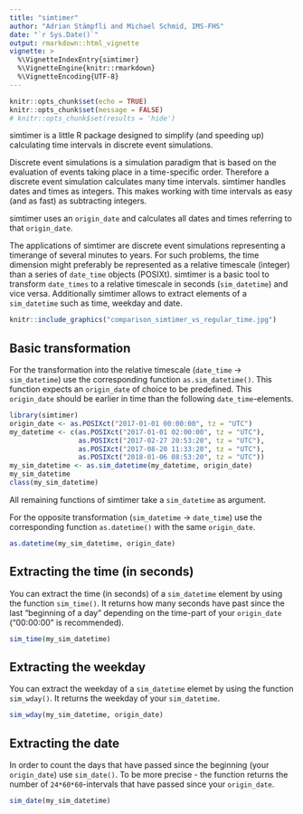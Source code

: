 ---
title: "simtimer"
author: "Adrian Stämpfli and Michael Schmid, IMS-FHS"
date: "`r Sys.Date()`"
output: rmarkdown::html_vignette
vignette: >
  %\VignetteIndexEntry{simtimer}
  %\VignetteEngine{knitr::rmarkdown}
  %\VignetteEncoding{UTF-8}
---

```{r setup, include=FALSE, message=FALSE, results='hide'}
knitr::opts_chunk$set(echo = TRUE)
knitr::opts_chunk$set(message = FALSE)
# knitr::opts_chunk$set(results = 'hide')
```

<!-- Code for adding footnotes: footnotes^[This is a footnote.] -->

simtimer is a little R package designed to simplify (and speeding up) calculating time intervals in discrete event simulations. 

Discrete event simulations is a simulation paradigm that is based on the evaluation of events taking place in a time-specific order. Therefore a discrete event simulation calculates many time intervals. simtimer handles dates and times as integers. This makes working with time intervals as easy (and as fast) as subtracting integers.

simtimer uses an `origin_date` and calculates all dates and times referring to that `origin_date`. 
  
The applications of simtimer are discrete event simulations representing a timerange of several minutes to years. For such problems, the time dimension might preferably be represented as a relative timescale (integer) than a series of `date_time` objects (POSIXt). simtimer is a basic tool to transform `date_times` to a relative timescale in seconds (`sim_datetime`) and vice versa. Additionally simtimer allows to extract elements of a `sim_datetime` such as time, weekday and date.  

```{r, echo = F, out.width = "690px"}
knitr::include_graphics("comparison_simtimer_vs_regular_time.jpg")
```


## Basic transformation

For the transformation into the relative timescale (`date_time` -> `sim_datetime`) use the corresponding function `as.sim_datetime()`. This function expects an `origin_date` of choice to be predefined. This `origin_date` should be earlier in time than the following `date_time`-elements.

```{r}
library(simtimer)
origin_date <- as.POSIXct("2017-01-01 00:00:00", tz = "UTC")
my_datetime <- c(as.POSIXct("2017-01-01 02:00:00", tz = "UTC"), 
                 as.POSIXct("2017-02-27 20:53:20", tz = "UTC"),
                 as.POSIXct("2017-08-20 11:33:20", tz = "UTC"),
                 as.POSIXct("2018-01-06 08:53:20", tz = "UTC"))
my_sim_datetime <- as.sim_datetime(my_datetime, origin_date)
my_sim_datetime
class(my_sim_datetime)
```

All remaining functions of simtimer take a `sim_datetime` as argument.  

For the opposite transformation (`sim_datetime` -> `date_time`) use the corresponding function `as.datetime()` with the same `origin_date`.
```{r}
as.datetime(my_sim_datetime, origin_date)
```


## Extracting the time (in seconds)

You can extract the time (in seconds) of a `sim_datetime` element by using the function `sim_time()`. It returns how many seconds have past since the last "beginning of a day" depending on the time-part of your `origin_date` ("00:00:00" is recommended).
```{r}
sim_time(my_sim_datetime)
```


## Extracting the weekday

You can extract the weekday of a `sim_datetime` elemet by using the function `sim_wday()`. It returns the weekday of your `sim_datetime`.
```{r}
sim_wday(my_sim_datetime, origin_date)
```


## Extracting the date

In order to count the days that have passed since the beginning (your `origin_date`) use 
`sim_date()`. To be more precise - the function returns the number of `24*60*60`-intervals 
that have passed since your `origin_date`.   

```{r}
sim_date(my_sim_datetime)
```








